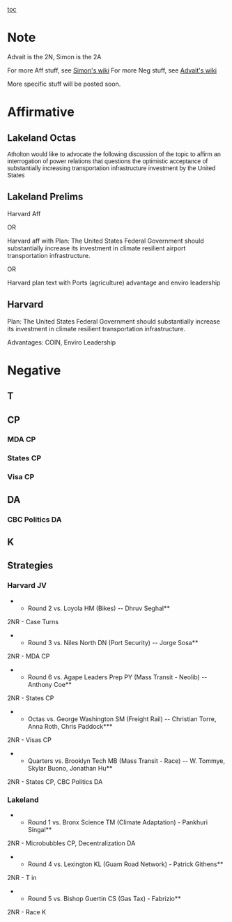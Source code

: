 [[toc]]
=Note= 
Advait is the 2N, Simon is the 2A

For more Aff stuff, see [[2012-2013 - Atholton (MD) - Isabel Slavinsky & Simon Zhu|Simon's wiki]]
For more Neg stuff, see [[2012-2013 - Reservoir (MD) - Sophie Bell & Advait Ramanan|Advait's wiki]]

More specific stuff will be posted soon.

=Affirmative= 
==Lakeland Octas== 

<span style="font-family: Arial,Helvetica,sans-serif;">Atholton would like to advocate the following discussion of the topic to affirm an interrogation of power relations that questions the optimistic acceptance of substantially increasing transportation infrastructure investment by the United States </span>

==Lakeland Prelims== 
Harvard Aff

OR

Harvard aff with
Plan: The United States Federal Government should substantially increase its investment in climate resilient airport transportation infrastructure.

OR

Harvard plan text with
Ports (agriculture) advantage and enviro leadership
==Harvard== 
Plan: The United States Federal Government should substantially increase its investment in climate resilient transportation infrastructure.

Advantages: COIN, Enviro Leadership

=Negative= 
==T== 
==CP== 
===MDA CP=== 
===States CP=== 
===Visa CP=== 
==DA== 
===CBC Politics DA=== 
==K== 
==Strategies== 
===Harvard JV=== 
**Round 2 vs. Loyola HM (Bikes) -- Dhruv Seghal**
2NR - Case Turns

**Round 3 vs. Niles North DN (Port Security) -- Jorge Sosa**
2NR - MDA CP

**Round 6 vs. Agape Leaders Prep PY (Mass Transit - Neolib) -- Anthony Coe**
2NR - States CP

**Octas vs. George Washington SM (Freight Rail) -- Christian Torre, Anna Roth, Chris Paddock***
2NR - Visas CP

**Quarters vs. Brooklyn Tech MB (Mass Transit - Race) -- W. Tommye, Skylar Buono, Jonathan Hu**
2NR - States CP, CBC Politics DA

===Lakeland=== 
**Round 1 vs. Bronx Science TM (Climate Adaptation) - Pankhuri Singal**
2NR - Microbubbles CP, Decentralization DA

**Round 4 vs. Lexington KL (Guam Road Network) - Patrick Githens**
2NR - T in

**Round 5 vs. Bishop Guertin CS (Gas Tax) - Fabrizio**
2NR - Race K